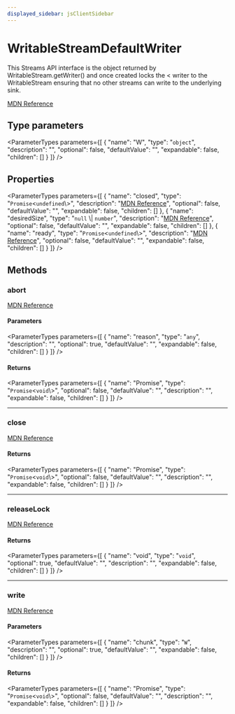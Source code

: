 ```yaml
---
displayed_sidebar: jsClientSidebar
---
```



# WritableStreamDefaultWriter

This Streams API interface is the object returned by WritableStream.getWriter() and once created locks the < writer to the WritableStream ensuring that no other streams can write to the underlying sink.

[MDN Reference](https://developer.mozilla.org/docs/Web/API/WritableStreamDefaultWriter)

## Type parameters

<ParameterTypes parameters={[
  {
    "name": "W",
    "type": "`object`",
    "description": "",
    "optional": false,
    "defaultValue": "",
    "expandable": false,
    "children": []
  }
]} />

## Properties

<ParameterTypes parameters={[
  {
    "name": "closed",
    "type": "`Promise`<`undefined`\\>",
    "description": "[MDN Reference](https://developer.mozilla.org/docs/Web/API/WritableStreamDefaultWriter/closed)",
    "optional": false,
    "defaultValue": "",
    "expandable": false,
    "children": []
  },
  {
    "name": "desiredSize",
    "type": "``null`` \\| `number`",
    "description": "[MDN Reference](https://developer.mozilla.org/docs/Web/API/WritableStreamDefaultWriter/desiredSize)",
    "optional": false,
    "defaultValue": "",
    "expandable": false,
    "children": []
  },
  {
    "name": "ready",
    "type": "`Promise`<`undefined`\\>",
    "description": "[MDN Reference](https://developer.mozilla.org/docs/Web/API/WritableStreamDefaultWriter/ready)",
    "optional": false,
    "defaultValue": "",
    "expandable": false,
    "children": []
  }
]} />

## Methods

### abort

[MDN Reference](https://developer.mozilla.org/docs/Web/API/WritableStreamDefaultWriter/abort)

#### Parameters

<ParameterTypes parameters={[
  {
    "name": "reason",
    "type": "`any`",
    "description": "",
    "optional": true,
    "defaultValue": "",
    "expandable": false,
    "children": []
  }
]} />

#### Returns

<ParameterTypes parameters={[
  {
    "name": "Promise",
    "type": "`Promise`<`void`\\>",
    "optional": false,
    "defaultValue": "",
    "description": "",
    "expandable": false,
    "children": []
  }
]} />

___

### close

[MDN Reference](https://developer.mozilla.org/docs/Web/API/WritableStreamDefaultWriter/close)

#### Returns

<ParameterTypes parameters={[
  {
    "name": "Promise",
    "type": "`Promise`<`void`\\>",
    "optional": false,
    "defaultValue": "",
    "description": "",
    "expandable": false,
    "children": []
  }
]} />

___

### releaseLock

[MDN Reference](https://developer.mozilla.org/docs/Web/API/WritableStreamDefaultWriter/releaseLock)

#### Returns

<ParameterTypes parameters={[
  {
    "name": "void",
    "type": "`void`",
    "optional": true,
    "defaultValue": "",
    "description": "",
    "expandable": false,
    "children": []
  }
]} />

___

### write

[MDN Reference](https://developer.mozilla.org/docs/Web/API/WritableStreamDefaultWriter/write)

#### Parameters

<ParameterTypes parameters={[
  {
    "name": "chunk",
    "type": "`W`",
    "description": "",
    "optional": true,
    "defaultValue": "",
    "expandable": false,
    "children": []
  }
]} />

#### Returns

<ParameterTypes parameters={[
  {
    "name": "Promise",
    "type": "`Promise`<`void`\\>",
    "optional": false,
    "defaultValue": "",
    "description": "",
    "expandable": false,
    "children": []
  }
]} />
